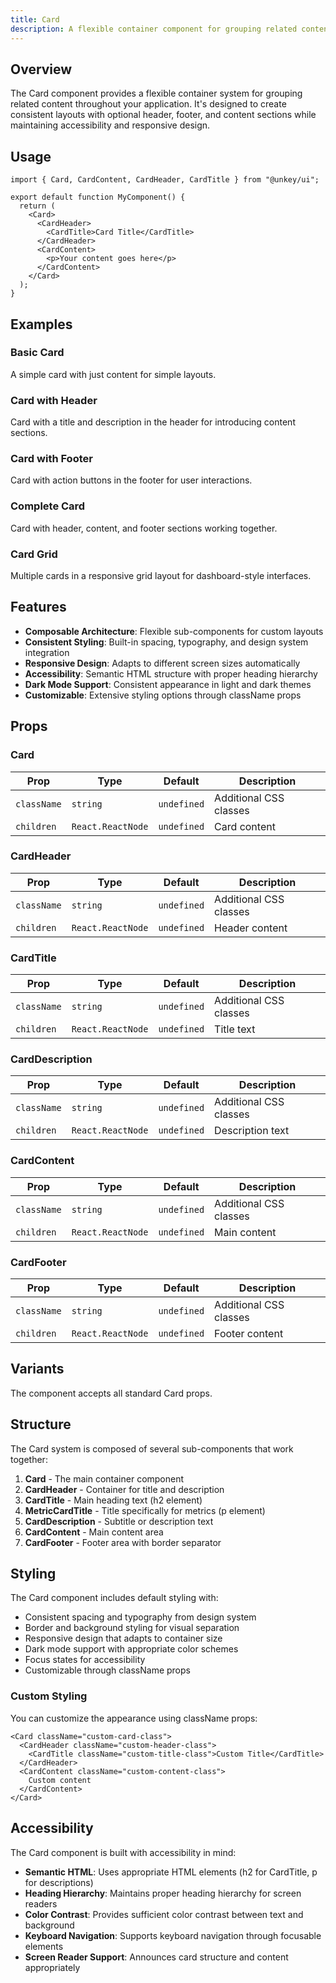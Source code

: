 ```yaml
---
title: Card
description: A flexible container component for grouping related content with optional header, footer, and content sections for consistent layouts.
---
```


## Overview

The Card component provides a flexible container system for grouping related content throughout your application. It's designed to create consistent layouts with optional header, footer, and content sections while maintaining accessibility and responsive design.

## Usage

```tsx
import { Card, CardContent, CardHeader, CardTitle } from "@unkey/ui";

export default function MyComponent() {
  return (
    <Card>
      <CardHeader>
        <CardTitle>Card Title</CardTitle>
      </CardHeader>
      <CardContent>
        <p>Your content goes here</p>
      </CardContent>
    </Card>
  );
}
```

## Examples

### Basic Card
A simple card with just content for simple layouts.

<BasicCard />

### Card with Header
Card with a title and description in the header for introducing content sections.

<CardWithHeader />

### Card with Footer
Card with action buttons in the footer for user interactions.

<CardWithFooter />

### Complete Card
Card with header, content, and footer sections working together.

<CompleteCard />

### Card Grid
Multiple cards in a responsive grid layout for dashboard-style interfaces.

<CardGrid />

## Features

- **Composable Architecture**: Flexible sub-components for custom layouts
- **Consistent Styling**: Built-in spacing, typography, and design system integration
- **Responsive Design**: Adapts to different screen sizes automatically
- **Accessibility**: Semantic HTML structure with proper heading hierarchy
- **Dark Mode Support**: Consistent appearance in light and dark themes
- **Customizable**: Extensive styling options through className props

## Props

### Card

| Prop | Type | Default | Description |
|------|------|---------|-------------|
| `className` | `string` | `undefined` | Additional CSS classes |
| `children` | `React.ReactNode` | `undefined` | Card content |

### CardHeader

| Prop | Type | Default | Description |
|------|------|---------|-------------|
| `className` | `string` | `undefined` | Additional CSS classes |
| `children` | `React.ReactNode` | `undefined` | Header content |

### CardTitle

| Prop | Type | Default | Description |
|------|------|---------|-------------|
| `className` | `string` | `undefined` | Additional CSS classes |
| `children` | `React.ReactNode` | `undefined` | Title text |

### CardDescription

| Prop | Type | Default | Description |
|------|------|---------|-------------|
| `className` | `string` | `undefined` | Additional CSS classes |
| `children` | `React.ReactNode` | `undefined` | Description text |

### CardContent

| Prop | Type | Default | Description |
|------|------|---------|-------------|
| `className` | `string` | `undefined` | Additional CSS classes |
| `children` | `React.ReactNode` | `undefined` | Main content |

### CardFooter

| Prop | Type | Default | Description |
|------|------|---------|-------------|
| `className` | `string` | `undefined` | Additional CSS classes |
| `children` | `React.ReactNode` | `undefined` | Footer content |

## Variants

The component accepts all standard Card props.

## Structure

The Card system is composed of several sub-components that work together:

1. **Card** - The main container component
2. **CardHeader** - Container for title and description
3. **CardTitle** - Main heading text (h2 element)
4. **MetricCardTitle** - Title specifically for metrics (p element)
5. **CardDescription** - Subtitle or description text
6. **CardContent** - Main content area
7. **CardFooter** - Footer area with border separator

## Styling

The Card component includes default styling with:

- Consistent spacing and typography from design system
- Border and background styling for visual separation
- Responsive design that adapts to container size
- Dark mode support with appropriate color schemes
- Focus states for accessibility
- Customizable through className props

### Custom Styling

You can customize the appearance using className props:

```tsx
<Card className="custom-card-class">
  <CardHeader className="custom-header-class">
    <CardTitle className="custom-title-class">Custom Title</CardTitle>
  </CardHeader>
  <CardContent className="custom-content-class">
    Custom content
  </CardContent>
</Card>
```

## Accessibility

The Card component is built with accessibility in mind:

- **Semantic HTML**: Uses appropriate HTML elements (h2 for CardTitle, p for descriptions)
- **Heading Hierarchy**: Maintains proper heading hierarchy for screen readers
- **Color Contrast**: Provides sufficient color contrast between text and background
- **Keyboard Navigation**: Supports keyboard navigation through focusable elements
- **Screen Reader Support**: Announces card structure and content appropriately